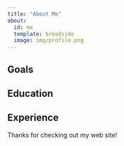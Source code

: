 ```yaml
---
title: "About Me"
about:
  id: me
  template: broadside
  image: img/profile.png
---
```


:::{#me}

## Goals

## Education

## Experience

:::

Thanks for checking out my web site!
